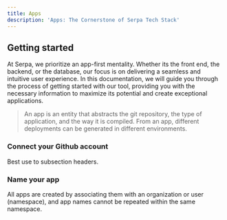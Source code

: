 ```yaml
---
title: Apps  
description: 'Apps: The Cornerstone of Serpa Tech Stack'
---
```


## Getting started

At Serpa, we prioritize an app-first mentality. Whether its the front end, the backend, or the database, our focus is on delivering a seamless and intuitive user experience. In this documentation, we will guide you through the process of getting started with our tool, providing you with the necessary information to maximize its potential and create exceptional applications.

> An app is an entity that abstracts the git repository, the type of application, and the way it is compiled. From an app, different deployments can be generated in different environments.

### Connect your Github account

Best use to subsection headers.

### Name your app

All apps are created by associating them with an organization or user (namespace), and app names cannot be repeated within the same namespace. 